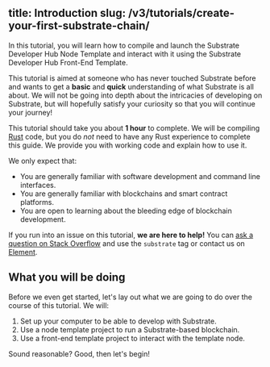 title: Introduction
slug: /v3/tutorials/create-your-first-substrate-chain/
---


In this tutorial, you will learn how to compile and launch the Substrate Developer Hub Node Template
and interact with it using the Substrate Developer Hub Front-End Template.

This tutorial is aimed at someone who has never touched Substrate before and wants to get a
**basic** and **quick** understanding of what Substrate is all about. We will not be going into
depth about the intricacies of developing on Substrate, but will hopefully satisfy your curiosity so
that you will continue your journey!

This tutorial should take you about **1 hour** to complete. We will be compiling
[Rust](https://www.rust-lang.org/) code, but you do _not_ need to have any Rust experience to complete
this guide. We provide you with working code and explain how to use it.

We only expect that:

- You are generally familiar with software development and command line interfaces.
- You are generally familiar with blockchains and smart contract platforms.
- You are open to learning about the bleeding edge of blockchain development.

If you run into an issue on this tutorial, **we are here to help!** You can
[ask a question on Stack Overflow](https://stackoverflow.com/questions/tagged/substrate) and use the
`substrate` tag or contact us on
[Element](https://matrix.to/#/#substrate-technical:matrix.org).

## What you will be doing

Before we even get started, let's lay out what we are going to do over the course of this tutorial.
We will:

1. Set up your computer to be able to develop with Substrate.
2. Use a node template project to run a Substrate-based blockchain.
3. Use a front-end template project to interact with the template node.

Sound reasonable? Good, then let's begin!